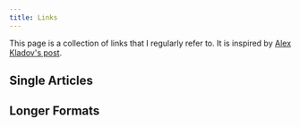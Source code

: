 ```yaml
---
title: Links
---
```



This page is a collection of links that I regularly refer to.
It is inspired by [Alex Kladov's post](https://matklad.github.io/2025/08/23/links.html).


## Single Articles

<LinkCard
  title="Move Your Bugs to the Left"
  href="https://samwho.dev/blog/move-your-bugs-to-the-left/"
  description="Nobody likes to fix bugs under time pressure. This article explains how to catch bugs early, i.e. moving them to the left."
/>
<LinkCard
  title="Choosing our Preferences"
  href="https://ometer.com/preferences.html"
  description="A classic in the GNOME community. Find out why we should be mindful when deciding what should be a preference and what should just be hard-coded."
/>
<LinkCard
  title="How Can You Not Be Romantic About Programming?"
  href="https://thorstenball.com/blog/2020/09/08/how-can-you-not-be-romantic-about-programming/"
  description='I have nothing to add to the title.'
/>
<LinkCard
  title="Visual Design Rules You Can Safely Follow Every Time"
  href="https://anthonyhobday.com/sideprojects/saferules/"
  description="Visual design doesn't come easy to me. Practice and re-reading this page before starting a project makes it much easier for me."
/>
<LinkCard
  title="Build Your Own React"
  href="https://pomb.us/build-your-own-react/"
  description="Ever wondered how React works behind the scenes? Here you'll learn how do build your own React in ~300 lines of code."
/>
<LinkCard
  title="Fine-Grained Reactivity With Signals"
  href="https://docs.solidjs.com/advanced-concepts/fine-grained-reactivity"
  description="Apart from React, most modern web frameworks moved to signals in order to achieve fine-grained reactivity. This SolidJS article will give you a good mental model for how this works behind the scenes."
/>
<LinkCard
  title="Teach Yourself Computer Science"
  href="https://teachyourselfcs.com/"
  description="A great entry point to learn computer science. This page gives you an opinionated list of subjects and books to focus on."
/>
<LinkCard
  title="Names Should Be Cute, Not Descriptive"
  href="https://ntietz.com/blog/name-your-projects-cutesy-things/"
  description="A pet peeve of mine. If you name your project, choose a cute name, not a descriptive one."
/>
<LinkCard
  title="Left to Right Programming"
  href="https://graic.net/p/left-to-right-programming"
  description="Ever wondered why functional features like list comprehensions are so hard to read in Python? Read about left-to-right programming to see how other languages do it right."
/>
<LinkCard
  title="The Power of Being New: A Proven Recipe for High Impact"
  href="https://hazelweakly.me/blog/the-power-of-being-new--a-proven-recipe-for-high-impact/"
  description="Take advantage of the fact that you yourself or a colleague only recently joined the team."
/>

## Longer Formats

<LinkCard
  title="Crafting Interpreters"
  href="https://www.craftinginterpreters.com/contents.html"
  description="This is my favorite CS book. Write your own language and enjoy ever second of it!"
/>
<LinkCard
  title="Bartosz Ciechanowski"
  href="https://ciechanow.ski/archives/"
  description="Every post of Bartosz Ciechanowski is a gem. He takes a subject he is curious about, thoroughly researches it and then presents it together with interactive 3D animations."
/>
<LinkCard
  title="The Feynman Lectures on Physics"
  href="https://www.feynmanlectures.caltech.edu/"
  description="Did you know that you can read the most famous Physics book series for free? I can especially recommend the first half of the first book."
/>
<LinkCard
  title="Operating Systems: Three Easy Pieces"
  href="https://pages.cs.wisc.edu/~remzi/OSTEP/"
  description="With this free book, you learn enough about operating systems to be dangerous."
/>
<LinkCard
  title="Writing an OS in Rust"
  href="https://os.phil-opp.com/"
  description="Write your own operating system -- step-by-step -- all in Rust."
/>
<LinkCard
  title="Fundamentals of Data Visualization"
  href="https://clauswilke.com/dataviz/"
  description="Do you want to make plots that make your point clear? Then this is the book for you!"
/>
<LinkCard
  title="PhD Thesis by Eelco Dolstra -- Creator of Nix"
  href="https://edolstra.github.io/pubs/phd-thesis.pdf"
  description="Did you know that the creator of Nix wrote his PhD thesis about Nix? If you want to learn about the principles behind Nix, this is the best ressource in my opinion."
/>
